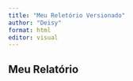 ```yaml
---
title: "Meu Reletório Versionado"
author: "Deisy"
format: html
editor: visual
---
```


## Meu Relatório


